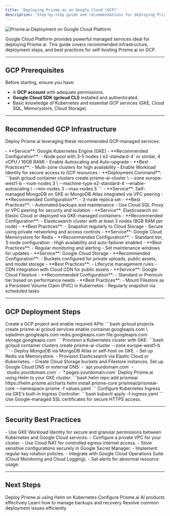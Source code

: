 ```yaml
---
title: 'Deploying Prisme.ai on Google Cloud (GCP)'
description: 'Step-by-step guide and recommendations for deploying Prisme.ai in a self-hosted environment on Google Cloud Platform (GCP).'
---
```


<Frame>
  <img src="/images/gcp-deployment.png" alt="Prisme.ai Deployment on Google Cloud Platform" />
</Frame>

Google Cloud Platform provides powerful managed services ideal for deploying Prisme.ai. This guide covers recommended infrastructure, deployment steps, and best practices for self-hosting Prisme.ai on GCP.

---

## GCP Prerequisites

Before starting, ensure you have:

- A **GCP account** with adequate permissions.
- **Google Cloud SDK (gcloud CLI)** installed and authenticated.
- Basic knowledge of Kubernetes and essential GCP services (GKE, Cloud SQL, Memorystore, Cloud Storage).

---

## Recommended GCP Infrastructure

Deploy Prisme.ai leveraging these recommended GCP-managed services:

<AccordionGroup>

<Accordion title="Kubernetes (GKE)">
- **Service**: Google Kubernetes Engine (GKE)
- **Recommended Configuration**:
  - Node pool with 3-5 nodes (`e2-standard-4` or similar, 4 vCPU / 16GB RAM)
  - Enable Autoscaling and Auto-upgrade
- **Best Practices**:
  - Multi-zone clusters for high availability
  - Enable Workload Identity for secure access to GCP resources
- **Deployment Command**:
  ```bash
  gcloud container clusters create prisme-ai-cluster \
    --zone europe-west1-b --num-nodes 3 \
    --machine-type e2-standard-4 --enable-autoscaling \
    --min-nodes 3 --max-nodes 5
  ```
</Accordion>

<Accordion title="Database (MongoDB with Cloud SQL)">
- **Service**: Self-managed MongoDB on GKE or MongoDB Atlas integrated via VPC peering
- **Recommended Configuration**:
  - 3-node replica set
- **Best Practices**:
  - Automated backups and maintenance
  - Use Cloud SQL Proxy or VPC peering for security and isolation
</Accordion>

<Accordion title="Search Engine (Elasticsearch)">
- **Service**: Elasticsearch on Elastic Cloud or deployed via GKE-managed containers
- **Recommended Configuration**:
  - Elasticsearch cluster with at least 3 nodes (8GB RAM per node)
- **Best Practices**:
  - Snapshot regularly to Cloud Storage
  - Secure using private networking and access controls
</Accordion>

<Accordion title="Redis Cache (Memorystore)">
- **Service**: Google Cloud Memorystore for Redis
- **Recommended Configuration**:
  - Standard tier, 3-node configuration
  - High availability and auto-failover enabled
- **Best Practices**:
  - Regular monitoring and alerting
  - Set maintenance windows for updates
</Accordion>

<Accordion title="Object Storage (Cloud Storage)">
- **Service**: Google Cloud Storage
- **Recommended Configuration**:
  - Buckets configured for private uploads, public assets, and model storage
- **Best Practices**:
  - Lifecycle management rules
  - CDN integration with Cloud CDN for public assets
</Accordion>

<Accordion title="File Storage (Filestore)">
- **Service**: Google Cloud Filestore
- **Recommended Configuration**:
  - Standard or Premium tier based on performance needs
- **Best Practices**:
  - Mount Filestore as a Persistent Volume Claim (PVC) in Kubernetes
  - Regularly snapshot via scheduled tasks
</Accordion>

</AccordionGroup>

---

## GCP Deployment Steps

<Steps>

<Step title="Create Project & Enable APIs">
Create a GCP project and enable required APIs:
```bash
gcloud projects create prisme-ai
gcloud services enable container.googleapis.com \
  sqladmin.googleapis.com redis.googleapis.com file.googleapis.com storage.googleapis.com
```
</Step>

<Step title="Deploy GKE Cluster">
Provision a Kubernetes cluster with GKE:
```bash
gcloud container clusters create prisme-ai-cluster --zone europe-west1-b
```
</Step>

<Step title="Provision Databases & Storage">
- Deploy MongoDB via MongoDB Atlas or self-host on GKE.
- Set up Redis via Memorystore.
- Provision Elasticsearch via Elastic Cloud or Kubernetes.
- Create Cloud Storage buckets and Filestore instances.
</Step>

<Step title="Configure DNS & Networking">
Set up Google Cloud DNS or external DNS:
- `api.yourdomain.com`
- `studio.yourdomain.com`
- `*.pages.yourdomain.com`
</Step>

<Step title="Deploy Prisme.ai via Helm">
Deploy Prisme.ai using Helm to your GKE cluster:
```bash
helm repo add prismeai https://helm.prisme.ai/charts
helm install prisme-core prismeai/prismeai-core --namespace prisme -f values.yaml
```
</Step>

<Step title="Ingress & SSL Setup">
Configure Kubernetes Ingress via GKE’s built-in Ingress Controller:
```bash
kubectl apply -f ingress.yaml
```
Use Google-managed SSL certificates for secure HTTPS access.
</Step>

</Steps>

---

## Security Best Practices

<CardGroup cols={2}>

<Card title="Workload Identity" icon="shield-halved">
- Use GKE Workload Identity for secure and granular permissions between Kubernetes and Google Cloud services.
</Card>

<Card title="Private VPC" icon="network-wired">
- Configure a private VPC for your cluster.
- Use Cloud NAT for controlled egress internet access.
</Card>

<Card title="Secrets & Configuration" icon="key">
- Store sensitive configurations securely in Google Secret Manager.
- Implement regular key rotation policies.
</Card>

<Card title="Monitoring & Logging" icon="eye">
- Integrate with Google Cloud Operations Suite (Cloud Monitoring and Cloud Logging).
- Set alerts for abnormal resource usage.
</Card>

</CardGroup>

---

## Next Steps

<CardGroup cols={2}>
  <Card
    title="Helm Deployment"
    icon="ship"
    href="/self-hosting/kubernetes/helm"
  >
    Deploy Prisme.ai using Helm on Kubernetes
  </Card>
  <Card
    title="Products Configuration"
    icon="cogs"
    href="/self-hosting/configuration/ai-knowledge"
  >
    Configure Prisme.ai AI products effectively
  </Card>
  <Card
    title="Operations Management"
    icon="tools"
    href="/self-hosting/operations/backup"
  >
    Learn how to manage backups and recovery
  </Card>
  <Card
    title="Troubleshooting"
    icon="circle-exclamation"
    href="/self-hosting/operations/troubleshooting"
  >
    Resolve common deployment issues efficiently
  </Card>
</CardGroup>
